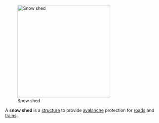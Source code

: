 [[Image:7527 near snow shed.jpg|right|300px|Snow shed]]

A '''snow shed''' is a [[structure]] to provide [[avalanche]] protection for [[road]]s and [[train]]s.
